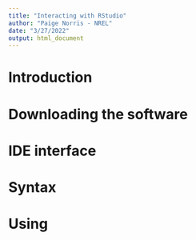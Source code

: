 ```yaml
---
title: "Interacting with RStudio"
author: "Paige Norris - NREL"
date: "3/27/2022"
output: html_document
---
```


# Introduction
# Downloading the software
# IDE interface
# Syntax
# Using 
